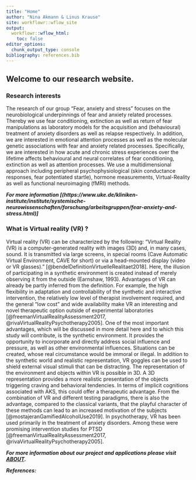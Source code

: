 ```yaml
---
title: "Home"
author: "Nina Akmann & Linus Krause"
site: workflowr::wflow_site
output:
  workflowr::wflow_html:
    toc: false
editor_options:
  chunk_output_type: console
bibliography: references.bib
---
```


## Welcome to our research website.

### Research interests

The research of our group "Fear, anxiety and stress" focuses on the neurobiological underpinnings of fear and anxiety related processes. Thereby we use fear conditioning, extinction as well as return of fear manipulations as laboratory models for the acquisition and (behavioural) treatment of anxiety disorders as well as relapse respectively. In addition, we are interested in emotional attention processes as well as the molecular genetic associations with fear and anxiety related processes. Specifically, we are interested in how acute and chronic stress experiences over the lifetime affects behavioural and neural correlates of fear conditioning, extinction as well as attention processes. We use a multidimensional approach including peripheral psychophysiological (skin conductance responses, fear potentiated startle), hormone measurements, Virtual-Reality as well as functional neuroimaging (fMRI) methods.

***For more information [(https://www.uke.de/kliniken-institute/institute/systemische-neurowissenschaften/forschung/arbeitsgruppen/fear-anxiety-and-stress.html)]***


### What is Virtual reality (VR) ?

Virtual reality (VR) can be characterized by the following: "Virtual Reality (VR) is a computer-generated reality with images (3D) and, in many cases, sound. It is transmitted via large screens, in special rooms (Cave Automatic Virtual Environment, CAVE for short) or via a head-mounted display (video or VR glasses)." [@bendelDefinitionVirtuelleRealitaet2018]. Here, the illusion of participating in a synthetic environment is created instead of merely observing it from the outside (Earnshaw, 1993). Advantages of VR can already be partly inferred from the definition. For example, the high flexibility in adaptation and controllability of the synthetic and interactive intervention, the relatively low level of therapist involvement required, and the general "low cost" and wide availability make VR an interesting and novel therapeutic option outside of experimental laboratories [@freemanVirtualRealityAssessment2017, @rivaVirtualRealityPsychotherapy2005]. One of the most important advantages, which will be discussed in more detail here and to which this study will contribute, is the synthetic environment. It provides the opportunity to incorporate and directly address social influence and pressure, as well as other environmental influences. Situations can be created, whose real circumstance would be immoral or illegal. In addition to the synthetic world and realistic representation, VR goggles can be used to shield external visual stimuli that can be distracting. The representation of the environment and objects within VR is possible in 3D. A 3D representation provides a more realistic presentation of the objects triggering craving and behavioral tendencies. In terms of implicit cognitions associated with AKS, this could offer a therapeutic advantage. From the combination of VR and different testing paradigms, there is also the advantage, compared to the classical variants, that the playful character of these methods can lead to an increased motivation of the subjects [@mostajeranGamifiedAlcoholUse2019]. In psychotherapy, VR has been used primarily in the treatment of anxiety disorders. Among these were promising intervention studies for PTSD [@freemanVirtualRealityAssessment2017, @rivaVirtualRealityPsychotherapy2005].

***For more information about our project and applications please visit [ABOUT](about.html).***

***References:***
